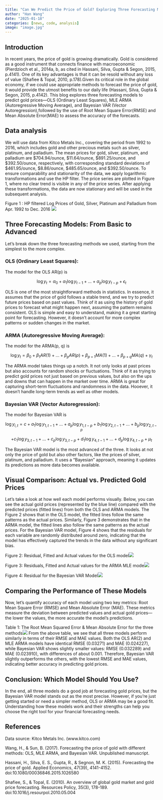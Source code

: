 ```yaml
---
title: "Can We Predict the Price of Gold? Exploring Three Forecasting Models"
author: "Han Wang"
date: "2025-01-18"
categories: [news, code, analysis]
image: "image.jpg"
---
```



## Introduction
In recent years, the price of gold is growing dramatically. Gold is considered as a good instrument that connects finance with macroeconomic (Pierdzioch et al., 2014a, b, as cited in Hassani, Silva, Gupta & Segon, 2015, p.4141). One of its key advantages is that it can be resold without any loss of value (Shafiee & Topal, 2010, p.178).Given its critical role in the global economy, if we could use appropriate methods to forecast the price of gold, it would
provide the utmost benefits to our daily life (Hassani, Silva, Gupta & Segon, 2015, p.4142). This blog explores three forecasting models to predict gold prices—OLS (Ordinary Least Squares), MLE ARMA (Autoregressive Moving Average), and Bayesian VAR (Vector Autoregression),followed by the use of Root Mean Square Error(RMSE) and Mean Absolute Error(MAE) to assess the accuracy of the forecasts.


## Data analysis
We will use data from Kitco Metals Inc., covering the period from 1992 to 2016, which includes gold and other precious metals such as silver, platinum, and palladium. The mean prices for gold, silver, platinum, and palladium are $704.94/ounce, $11.64/ounce, $891.25/ounce, and $392.50/ounce, respectively, with corresponding standard deviations of $461.95/ounce, $8.86/ounce, $485.65/ounce, and $392.50/ounce. To ensure comparability and stationarity of the data, we apply logarithmic transformations and use the HP filter. The price series are plotted in Figure 1, where no clear trend is visible in any of the price series. After applying these transformations, the data are now stationary and will be used in the subsequent analysis.

Figure 1 : HP filtered Log Prices of Gold, Silver, Platinum and Palladium from Apr. 1992 to Dec. 2016 ![](Figure1.png)

##  Three Forecasting Models: From Basic to Advanced
Let’s break down the three forecasting methods we used, starting from the simplest to the more complex.

### OLS (Ordinary Least Squares):

The model for the OLS AR(p) is

$$
\log y_t = \alpha_0 + \alpha_1 \log y_{t-1} + \dots + \alpha_p \log y_{t-p} + \epsilon_t
$$

OLS is one of the most straightforward methods in statistics. In essence, it assumes that the price of gold follows a stable trend, and we try to predict future prices based on past values. Think of it as using the history of gold prices to forecast what might happen next, assuming the pattern remains consistent. OLS is simple and easy to understand, making it a great starting point for forecasting. However, it doesn’t account for more complex patterns or sudden changes in the market.

### ARMA (Autoregressive Moving Average):

The model for the ARMA(p, q) is

$$
\log y_t = \beta_0 + \beta_1 AR(1) + \dots + \beta_p AR(p) + \beta_{p+1} MA(1) + \dots + \beta_{p+q} MA(q) + \gamma_t
$$

The ARMA model takes things up a notch. It not only looks at past prices but also accounts for random shocks or fluctuations. Think of it as trying to predict gold prices not just based on previous values, but also on the ups and downs that can happen in the market over time. ARMA is great for capturing short-term fluctuations and randomness in the data. Hooever, it doesn’t handle long-term trends as well as other models.

### Bayesian VAR (Vector Autoregression):

The model for Bayesian VAR is

$$
\log y_{i,t} = c + a_1 \log y_{1,t-1} + \dots + a_p \log y_{1,t-p} + b_1 \log y_{2,t-1} + \dots + b_p \log y_{2,t-p} 
$$

$$
+ c_1 \log y_{3,t-1} + \dots + c_p \log y_{3,t-p} + d_1 \log y_{4,t-1} + \dots + d_p \log y_{4,t-p} + \mu_t
$$

The Bayesian VAR model is the most advanced of the three. It looks at not only the price of gold but also other factors, like the prices of silver, platinum, and palladium. It uses a "Bayesian" approach, meaning it updates its predictions as more data becomes available. 


## Visual Comparison: Actual vs. Predicted Gold Prices
Let’s take a look at how well each model performs visually. Below, you can see the actual gold prices (represented by the blue line) compared with the predicted prices (fitted lines) from both the OLS and ARMA models. The Figure 2 shows that in the OLS model, the fitted lines follow the same patterns as the actual prices. Similarly, Figure 3 demonstrates that in the ARMA model, the fitted lines also follow the same patterns as the actual prices. For the Bayesian VAR model, Figure 4  shows that the residuals for each variable are randomly distributed around zero, indicating that the model has effectively captured the trends in the data without any significant bias.

Figure 2: Residual, Fitted and Actual values for the OLS model![](Figure2.png)

Figure 3: Residuals, Fitted and Actual values for the ARMA MLE mode![](Figure3.png) 

Figure 4: Residual for the Bayesian VAR Model![](Figure4.png)

## Comparing the Performance of These Models
Now, let's quantify  accuracy of each model using two key metrics: Root Mean Square Error (RMSE) and Mean Absolute Error (MAE). These metrics measure the deviation between predicted values and actual gold prices—the lower the values, the more accurate the model's predictions.

Table 1: The Root Mean Squared Error & Mean Absolute Error for the three methods![](table1.png) 
From the above table, we see that all three models perform similarly in terms of their RMSE and MAE values. Both the OLS AR(2) and MLE ARMA models have identical RMSE (0.03271) and MAE (0.024227), while Bayesian VAR shows slightly smaller values: RMSE (0.032289) and MAE (0.023910), with differences of about 0.001. Therefore, Bayesian VAR slightly outperforms the others, with the lowest RMSE and MAE values, indicating better accuracy in predicting gold prices.


## Conclusion: Which Model Should You Use?
In the end, all three models do a good job at forecasting gold prices, but the Bayesian VAR model stands out as the most precise. However, if you're just getting started or need a simpler method, OLS or ARMA may be a good fit. Understanding how these models work and their strengths can help you choose the right tool for your financial forecasting needs.


## References
Data source: Kitco Metals Inc. (www.kitco.com)

Wang, H., & Sun, B. (2017). Forecasting the price of gold with different methods: OLS, MLE ARMA, and Bayesian VAR. Unpublished manuscript.

Hassani, H., Silva, E. S., Gupta, R., & Segnon, M. K. (2015). Forecasting the price of gold. Applied Economics, 47(39), 4141-4152. doi:10.1080/00036846.2015.1026580

Shafiee, S., & Topal, E. (2010). An overview of global gold market and gold price forecasting. Resources Policy, 35(3), 178-189. doi:10.1016/j.resourpol.2010.05.004
